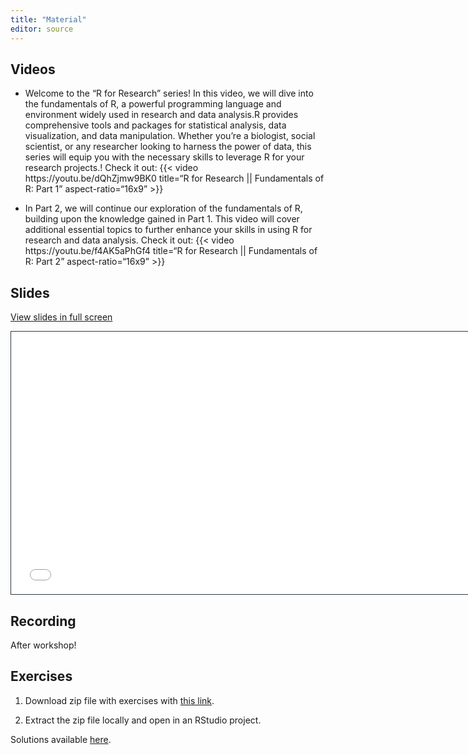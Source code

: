 ---
title: "Material"
editor: source
---


## Videos 
- Welcome to the "R for Research" series! In this video, we will dive into the fundamentals of R, a powerful programming language and environment widely used in research and data analysis.R provides comprehensive tools and packages for statistical analysis, data visualization, and data manipulation. Whether you're a biologist, social scientist, or any researcher looking to harness the power of data, this series will equip you with the necessary skills to leverage R for your research projects.! Check it out: {{< video https://youtu.be/dQhZjmw9BK0 title="R for Research || Fundamentals of R: Part 1" aspect-ratio="16x9" >}}

- In Part 2, we will continue our exploration of the fundamentals of R, building upon the knowledge gained in Part 1. This video will cover additional essential topics to further enhance your skills in using R for research and data analysis. Check it out: {{< video https://youtu.be/f4AK5aPhGf4 title="R for Research || Fundamentals of R: Part 2" aspect-ratio="16x9" >}}



## Slides

[View slides in full screen](/slides/index.qmd)

```{=html}
<iframe class="slide-deck" src="/slides/" height="420" width="747" style="border: 1px solid #2e3846;"></iframe>
```

## Recording
After workshop!

<!-- <iframe width="560" height="315" src="https://www.youtube.com/embed/p-diyV2E77o" title="YouTube video player" frameborder="0" allow="accelerometer; autoplay; clipboard-write; encrypted-media; gyroscope; picture-in-picture" allowfullscreen></iframe> -->

## Exercises

1. Download zip file with exercises with [this link](https://github.com/chirtaltraining/gtsummary4publichealth/raw/main/exercises/exercises.zip).

1. Extract the zip file locally and open in an RStudio project.

Solutions available [here](/exercises/solutions.html).